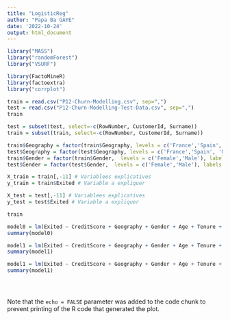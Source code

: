 ---
title: "LogisticReg"
author: "Papa Ba GAYE"
date: '2022-10-24'
output: html_document
---

```{r }
library("MASS")
library("randomForest")
library("VSURF")

library(FactoMineR)
library(factoextra)
library("corrplot")
```


```{r}
train = read.csv("P12-Churn-Modelling.csv", sep=",")
test = read.csv("P12-Churn-Modelling-Test-Data.csv", sep=",")
train
```


```{r}
test = subset(test, select=-c(RowNumber, CustomerId, Surname))
train = subset(train, select=-c(RowNumber, CustomerId, Surname))

train$Geography = factor(train$Geography, levels = c('France','Spain', 'Germany'), labels = c(0.0, 1.0 , 2.0))
test$Geography = factor(test$Geography, levels = c('France','Spain', 'Germany'), labels = c(0.0, 1.0 , 2.0 ))
train$Gender = factor(train$Gender,  levels = c('Female','Male'), labels = c(0.0, 1.0))
test$Gender = factor(test$Gender,  levels = c('Female','Male'), labels = c(0.0, 1.0))
```

```{r}
X_train = train[,-11] # Variablees explicatives
y_train = train$Exited # Variable a expliquer

X_test = test[,-11] # Variablees explicatives
y_test = test$Exited # Variable a expliquer
```

```{r}
train
```
```{r}
model0 = lm(Exited ~ CreditScore + Geography + Gender + Age + Tenure + Balance + NumOfProducts + HasCrCard + IsActiveMember + EstimatedSalary, data = train)
summary(model0)
```

```{r}
model1 = lm(Exited ~ CreditScore + Geography + Gender + Age + Tenure + Balance + NumOfProducts + IsActiveMember + EstimatedSalary, data = train)
summary(model1)
```


```{r}
model1 = lm(Exited ~ CreditScore + Geography + Gender + Age + Tenure + Balance + NumOfProducts + IsActiveMember, data = train)
summary(model1)
```


```{r}

```
```{r}
```

```{r}
```

Note that the `echo = FALSE` parameter was added to the code chunk to prevent printing of the R code that generated the plot.

